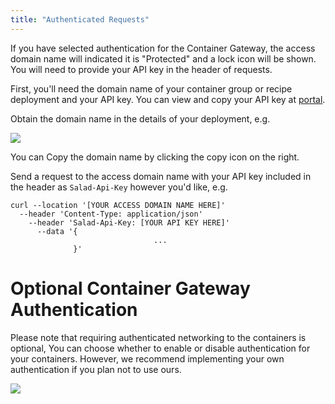 ```yaml
---
title: "Authenticated Requests"
---
```


If you have selected authentication for the Container Gateway, the access domain name will indicated it is "Protected" and a lock icon will be shown. You will need to provide your API key in the header of requests.

First, you'll need the domain name of your container group or recipe deployment and your API key. You can view and copy your API key at [portal](https://portal.salad.com/api-key).

Obtain the domain name in the details of your deployment, e.g.

<img src="/container-engine/images/6b459be-image.png" />

You can Copy the domain name by clicking the copy icon on the right.

Send a request to the access domain name with your API key included in the header as `Salad-Api-Key` however you'd like, e.g.

```
curl --location '[YOUR ACCESS DOMAIN NAME HERE]'
  --header 'Content-Type: application/json'
    --header 'Salad-Api-Key: [YOUR API KEY HERE]'
      --data '{
 								...
              }'
```

# Optional Container Gateway Authentication

Please note that requiring authenticated networking to the containers is optional, You can choose whether to enable or disable authentication for your containers. However, we recommend implementing your own authentication if you plan not to use ours.

<img src="/container-engine/images/1fc4ec5-image.png" />
